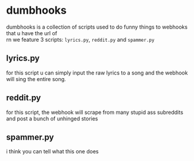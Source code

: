 # dumbhooks
dumbhooks is a collection of scripts used to do funny things to webhooks that u have the url of <br />
rn we feature 3 scripts: `lyrics.py`, `reddit.py` and `spammer.py` <br />
## lyrics.py
for this script u can simply input the raw lyrics to a song and the webhook will sing the entire song. 
## reddit.py
for this script, the webhook will scrape from many stupid ass subreddits and post a bunch of unhinged stories
## spammer.py
i think you can tell what this one does
